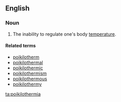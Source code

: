 ==English==

===Noun===
{{en-noun|-}}

# {{medicine}} The inability to regulate one's body [[temperature]].

====Related terms====
* [[poikilotherm]]
* [[poikilothermal]]
* [[poikilothermic]]
* [[poikilothermism]]
* [[poikilothermous]]
* [[poikilothermy]]

[[ta:poikilothermia]]